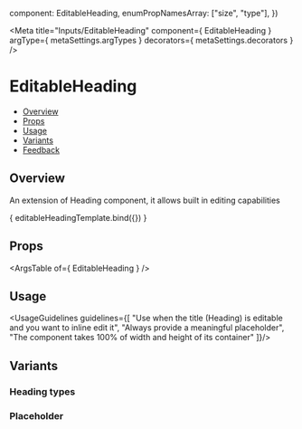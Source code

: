 
  component: EditableHeading,
  enumPropNamesArray: ["size", "type"],
})

<Meta
  title="Inputs/EditableHeading"
  component={ EditableHeading }
  argType={ metaSettings.argTypes }
  decorators={ metaSettings.decorators }
/>

<!--- Component template -->


<!--- Component documentation -->

# EditableHeading
- [Overview](#overview)
- [Props](#props)
- [Usage](#usage)
- [Variants](#variants)
- [Feedback](#feedback)

## Overview
An extension of Heading component, it allows built in editing capabilities

<Canvas>
  <Story
    name="Overview"
    args={ {value:"This heading is editable", type: EditableHeading.types.h1} }
    >
    { editableHeadingTemplate.bind({}) }
  </Story>
</Canvas>

## Props
<ArgsTable of={ EditableHeading } />

## Usage
<UsageGuidelines guidelines={[
  "Use when the title (Heading) is editable and you want to inline edit it",
  "Always provide a meaningful placeholder",
  "The component takes 100% of width and height of its container"
]}/>

## Variants
### Heading types

<Canvas>
  <Story name="Types">
    <EditableHeading type={EditableHeading.types.h1} value="H1 Header" />
    <EditableHeading type={EditableHeading.types.h2} value="H2 Header" />
    <EditableHeading type={EditableHeading.types.h3} value="H3 Header" />
    <EditableHeading type={EditableHeading.types.h4} value="H4 Header" />
    <EditableHeading type={EditableHeading.types.h5} value="H5 Header" />
    <EditableHeading type={EditableHeading.types.h6} value="H6 Header" />
  </Story>
</Canvas>

### Placeholder

<Canvas>
  <Story name="Placeholder">
    <EditableHeading type={EditableHeading.types.h1} placeholder="H1 Placeholder" />
  </Story>
</Canvas>
